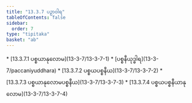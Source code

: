 ```yaml
---
title: "13.3.7 ပဉှာဝါရ"
tableOfContents: false
sidebar:
  order: 7
type: "tipitaka"
basket: "ab"
---
```



<DynamicBreadcrumb />



<TableOfContents>
* [13.3.7.1 ပစ္စယာနုလောမ](13-3-7/13-3-7-1)
* [ပစ္စနီယုဒ္ဓါရ](13-3-7/paccaniyuddhara)
* [13.3.7.2 ပစ္စယပစ္စနီယ](13-3-7/13-3-7-2)
* [13.3.7.3 ပစ္စယာနုလောမပစ္စနီယ](13-3-7/13-3-7-3)
* [13.3.7.4 ပစ္စယပစ္စနီယာနုလောမ](13-3-7/13-3-7-4)
</TableOfContents>